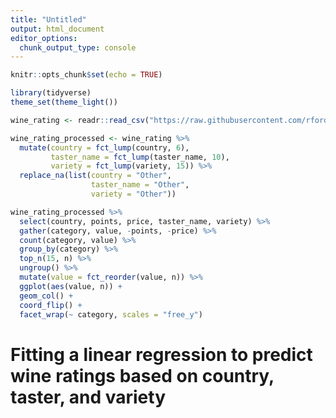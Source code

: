 ```yaml
---
title: "Untitled"
output: html_document
editor_options: 
  chunk_output_type: console
---
```


```r
knitr::opts_chunk$set(echo = TRUE)
```

```r
library(tidyverse)
theme_set(theme_light())

wine_rating <- readr::read_csv("https://raw.githubusercontent.com/rfordatascience/tidytuesday/master/data/2019/2019-05-28/winemag-data-130k-v2.csv") %>% select(-X1)

```

```r
wine_rating_processed <- wine_rating %>% 
  mutate(country = fct_lump(country, 6), 
         taster_name = fct_lump(taster_name, 10), 
         variety = fct_lump(variety, 15)) %>% 
  replace_na(list(country = "Other", 
                  taster_name = "Other", 
                  variety = "Other"))

wine_rating_processed %>% 
  select(country, points, price, taster_name, variety) %>% 
  gather(category, value, -points, -price) %>% 
  count(category, value) %>% 
  group_by(category) %>% 
  top_n(15, n) %>% 
  ungroup() %>% 
  mutate(value = fct_reorder(value, n)) %>% 
  ggplot(aes(value, n)) +
  geom_col() +
  coord_flip() +
  facet_wrap(~ category, scales = "free_y")
```
# Fitting a linear regression to predict wine ratings based on country, taster, and variety
```r

```


